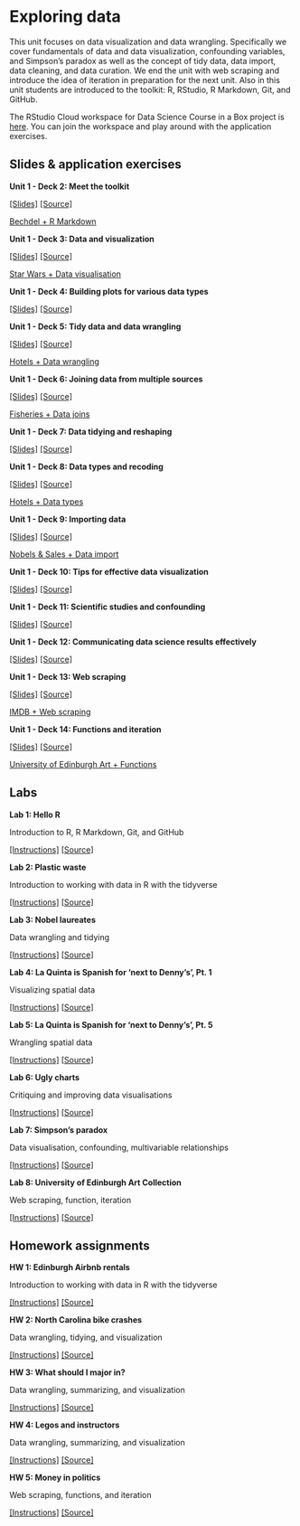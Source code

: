 # Exploring data {#exploring-data}

This unit focuses on data visualization and data wrangling. Specifically we cover fundamentals of data and data visualization, confounding variables, and Simpson's paradox as well as the concept of tidy data, data import, data cleaning, and data curation. We end the unit with web scraping and introduce the idea of iteration in preparation for the next unit. Also in this unit students are introduced to the toolkit: R, RStudio, R Markdown, Git, and GitHub.

::: {.rstudio-cloud}
The RStudio Cloud workspace for Data Science Course in a Box project is [here](https://rstudio.cloud/spaces/1655/join?access_code=5rdjusfIYF5iI0Gum2vNsBDLdtdnIEELBkf2EivK). You can join the workspace and play around with the application exercises. 
::: 

## Slides & application exercises

::: {.slide-deck}
**Unit 1 - Deck 2: Meet the toolkit** 

[[Slides]](https://rstudio-education.github.io/datascience-box/course-materials/slides/u1_d02-meet-the-toolkit/u1_d02-meet-the-toolkit.html#1)
[[Source]](https://github.com/rstudio-education/datascience-box/tree/master/course-materials/slides/u1_d02-meet-the-toolkit)

::: {.application-exercise}
[Bechdel + R Markdown](https://github.com/rstudio-education/datascience-box/tree/master/course-materials/application-exercises/ae-02-bechdel-rmarkdown)
::: 

:::


::: {.slide-deck}
**Unit 1 - Deck 3: Data and visualization** 

[[Slides]](https://rstudio-education.github.io/datascience-box/course-materials/slides/u1_d03-data-viz-1/u1_d03-data-viz-1.html#1)
[[Source]](https://github.com/rstudio-education/datascience-box/tree/master/course-materials/slides/u1_d03-data-viz-1)

::: {.application-exercise}
[Star Wars + Data visualisation](https://github.com/rstudio-education/datascience-box/tree/master/course-materials/application-exercises/ae-03-starwars-dataviz)
::: 

:::


::: {.slide-deck}
**Unit 1 - Deck 4: Building plots for various data types** 

[[Slides]](https://rstudio-education.github.io/datascience-box/course-materials/slides/u1_d04-data-viz-2/u1_d04-data-viz-2.html#1)
[[Source]](https://github.com/rstudio-education/datascience-box/tree/master/course-materials/slides/u1_d04-data-viz-2)
:::


::: {.slide-deck}
**Unit 1 - Deck 5: Tidy data and data wrangling** 

[[Slides]](https://rstudio-education.github.io/datascience-box/course-materials/slides/u1_d05-data-wrangle/u1_d05-data-wrangle.html#1)
[[Source]](https://github.com/rstudio-education/datascience-box/tree/master/course-materials/slides/u1_d05-data-wrangle)

::: {.application-exercise}
[Hotels + Data wrangling](https://github.com/rstudio-education/datascience-box/tree/master/course-materials/application-exercises/ae-04-hotels-datawrangling)
:::

:::

::: {.slide-deck}
**Unit 1 - Deck 6: Joining data from multiple sources** 

[[Slides]](https://rstudio-education.github.io/datascience-box/course-materials/slides/u1_d06-data-join/u1_d06-data-join.html#1)
[[Source]](https://github.com/rstudio-education/datascience-box/tree/master/course-materials/slides/u1_d06-data-join)

::: {.application-exercise}
[Fisheries + Data joins](https://github.com/rstudio-education/datascience-box/tree/master/course-materials/application-exercises/ae-05-fisheries-datajoins)
:::

:::


::: {.slide-deck}
**Unit 1 - Deck 7: Data tidying and reshaping** 

[[Slides]](https://rstudio-education.github.io/datascience-box/course-materials/slides/u1_d07-tidy-data/u1_d07-tidy-data.html#1)
[[Source]](https://github.com/rstudio-education/datascience-box/tree/master/course-materials/slides/u1_d07-tidy-data)
:::


::: {.slide-deck}
**Unit 1 - Deck 8: Data types and recoding** 

[[Slides]](https://rstudio-education.github.io/datascience-box/course-materials/slides/u1_d08-data-types/u1_d08-data-types.html#1)
[[Source]](https://github.com/rstudio-education/datascience-box/tree/master/course-materials/slides/u1_d08-data-types)

::: {.application-exercise}
[Hotels + Data types](https://github.com/rstudio-education/datascience-box/tree/master/course-materials/application-exercises/ae-06-hotels-datatypes)
:::

:::


::: {.slide-deck}
**Unit 1 - Deck 9: Importing data** 

[[Slides]](https://rstudio-education.github.io/datascience-box/course-materials/slides/u1_d09-import-data/u1_d09-import-data.html#1)
[[Source]](https://github.com/rstudio-education/datascience-box/tree/master/course-materials/slides/u1_d09-import-data)

::: {.application-exercise}
[Nobels & Sales + Data import](https://github.com/rstudio-education/datascience-box/tree/master/course-materials/application-exercises/ae-07-nobels-sales-dataimport)
:::

:::


::: {.slide-deck}
**Unit 1 - Deck 10: Tips for effective data visualization** 

[[Slides]](https://rstudio-education.github.io/datascience-box/course-materials/slides/u1_d10-effective-dataviz/u1_d10-effective-dataviz.html#1)
[[Source]](https://github.com/rstudio-education/datascience-box/tree/master/course-materials/slides/u1_d10-effective-dataviz)
:::


::: {.slide-deck}
**Unit 1 - Deck 11: Scientific studies and confounding** 

[[Slides]](https://rstudio-education.github.io/datascience-box/course-materials/slides/u1_d11-studies-confounding/u1_d11-studies-confounding.html#1)
[[Source]](https://github.com/rstudio-education/datascience-box/tree/master/course-materials/slides/u1_d11-studies-confounding)
:::


::: {.slide-deck}
**Unit 1 - Deck 12: Communicating data science results effectively** 

[[Slides]](https://rstudio-education.github.io/datascience-box/course-materials/slides/u1_d12-effective-communication/u1_d12-effective-communication.html#1)
[[Source]](https://github.com/rstudio-education/datascience-box/tree/master/course-materials/slides/u1_d12-effective-communication)
:::


::: {.slide-deck}
**Unit 1 - Deck 13: Web scraping** 

[[Slides]](https://rstudio-education.github.io/datascience-box/course-materials/slides/u1_d13-webscraping/u1_d13-webscraping.html#1)
[[Source]](https://github.com/rstudio-education/datascience-box/tree/master/course-materials/slides/u1_d13-webscraping)

::: {.application-exercise}
[IMDB + Web scraping](https://github.com/rstudio-education/datascience-box/tree/master/course-materials/application-exercises/ae-08-imdb-webscraping)
:::

:::


::: {.slide-deck}
**Unit 1 - Deck 14: Functions and iteration** 

[[Slides]](https://rstudio-education.github.io/datascience-box/course-materials/slides/u1_d14-functions-iteration/u1_d14-functions-iteration.html#1)
[[Source]](https://github.com/rstudio-education/datascience-box/tree/master/course-materials/slides/u1_d14-functions-iteration)

::: {.application-exercise}
[University of Edinburgh Art + Functions](https://github.com/rstudio-education/datascience-box/tree/master/course-materials/application-exercises/ae-09-uoeart-functions)
:::

:::


## Labs

::: {.lab}
**Lab 1: Hello R** 

Introduction to R, R Markdown, Git, and GitHub

[[Instructions]](https://rstudio-education.github.io/datascience-box/course-materials/labs/lab-01/lab-01-hello-r.html)
[[Source]](https://github.com/rstudio-education/datascience-box/tree/master/course-materials/labs/lab-01)
:::


::: {.lab}
**Lab 2: Plastic waste** 

Introduction to working with data in R with the tidyverse

[[Instructions]](https://rstudio-education.github.io/datascience-box/course-materials/labs/lab-02/lab-02-plastic-waste.html)
[[Source]](https://github.com/rstudio-education/datascience-box/tree/master/course-materials/labs/lab-02)
:::


::: {.lab}
**Lab 3: Nobel laureates** 

Data wrangling and tidying

[[Instructions]](https://rstudio-education.github.io/datascience-box/course-materials/labs/lab-03/lab-03-nobel-laureates.html)
[[Source]](https://github.com/rstudio-education/datascience-box/tree/master/course-materials/labs/lab-03)
:::


::: {.lab}
**Lab 4: La Quinta is Spanish for 'next to Denny's', Pt. 1** 

Visualizing spatial data

[[Instructions]](https://rstudio-education.github.io/datascience-box/course-materials/labs/lab-04/lab-04-viz-sp-data.html)
[[Source]](https://github.com/rstudio-education/datascience-box/tree/master/course-materials/labs/lab-04)
:::


::: {.lab}
**Lab 5: La Quinta is Spanish for 'next to Denny's', Pt. 5** 

Wrangling spatial data

[[Instructions]](https://rstudio-education.github.io/datascience-box/course-materials/labs/lab-05/lab-05-wrangle-sp-data.html)
[[Source]](https://github.com/rstudio-education/datascience-box/tree/master/course-materials/labs/lab-05)
:::


::: {.lab}
**Lab 6: Ugly charts** 

Critiquing and improving data visualisations

[[Instructions]](https://rstudio-education.github.io/datascience-box/course-materials/labs/lab-06/lab-06-ugly-charts.html)
[[Source]](https://github.com/rstudio-education/datascience-box/tree/master/course-materials/labs/lab-06)
:::


::: {.lab}
**Lab 7: Simpson's paradox** 

Data visualisation, confounding, multivariable relationships

[[Instructions]](https://rstudio-education.github.io/datascience-box/course-materials/labs/lab-07/lab-07-simpsons-paradox.html)
[[Source]](https://github.com/rstudio-education/datascience-box/tree/master/course-materials/labs/lab-07)
:::


::: {.lab}
**Lab 8: University of Edinburgh Art Collection** 

Web scraping, function, iteration

[[Instructions]](https://rstudio-education.github.io/datascience-box/course-materials/labs/lab-08/lab-08-uoe-art.html)
[[Source]](https://github.com/rstudio-education/datascience-box/tree/master/course-materials/labs/lab-08)
:::


## Homework assignments

::: {.homework}
**HW 1: Edinburgh Airbnb rentals** 

Introduction to working with data in R with the tidyverse

[[Instructions]](https://rstudio-education.github.io/datascience-box/course-materials/assignments/hw-01/hw-01-airbnb-edi.html)
[[Source]](https://github.com/rstudio-education/datascience-box/tree/master/course-materials/assignments/hw-01)
:::


::: {.homework}
**HW 2: North Carolina bike crashes** 

Data wrangling, tidying, and visualization

[[Instructions]](https://rstudio-education.github.io/datascience-box/course-materials/assignments/hw-02/hw-02-bike-crash.html)
[[Source]](https://github.com/rstudio-education/datascience-box/tree/master/course-materials/assignments/hw-02)
:::


::: {.homework}
**HW 3: What should I major in?** 

Data wrangling, summarizing, and visualization

[[Instructions]](https://rstudio-education.github.io/datascience-box/course-materials/assignments/hw-03/hw-03-college-majors.html)
[[Source]](https://github.com/rstudio-education/datascience-box/tree/master/course-materials/assignments/hw-03)
:::


::: {.homework}
**HW 4: Legos and instructors** 

Data wrangling, summarizing, and visualization

[[Instructions]](https://rstudio-education.github.io/datascience-box/course-materials/assignments/hw-04/hw-04-legos-instructors.html)
[[Source]](https://github.com/rstudio-education/datascience-box/tree/master/course-materials/assignments/hw-04)
:::


::: {.homework}
**HW 5: Money in politics** 

Web scraping, functions, and iteration

[[Instructions]](https://rstudio-education.github.io/datascience-box/course-materials/assignments/hw-05/hw-05-money-in-politics.html)
[[Source]](https://github.com/rstudio-education/datascience-box/tree/master/course-materials/assignments/hw-05)
:::
